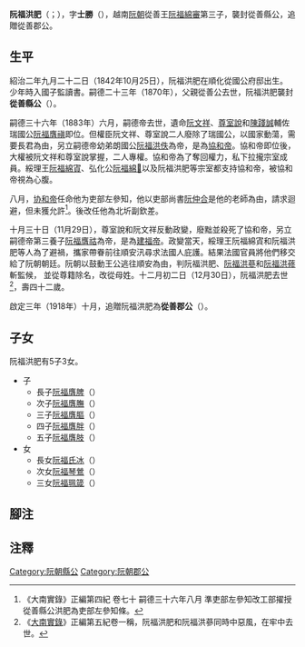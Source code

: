 '''阮福洪肥'''（{{vie|v='''Nguyễn Phúc Hồng Phì'''|hn=阮福洪肥}}；{{bd|1842年|10月25日|1883年|12月30日}}），字'''士勝'''（{{vie|v='''Sĩ Thắng'''|hn=士勝}}），越南[[阮朝|阮朝]]從善王[[阮福綿審|阮福綿審]]第三子，襲封從善縣公，追贈從善郡公。

==生平==
紹治二年九月二十二日（1842年10月25日），阮福洪肥在順化從國公府邸出生。少年時入國子監讀書。嗣德二十三年（1870年），父親從善公去世，阮福洪肥襲封'''從善縣公'''（{{vie|v='''Tùng Thiện Huyện Công'''|hn=從善縣公}}）。

嗣德三十六年（1883年）六月，嗣德帝去世，遺命[[阮文祥|阮文祥]]、[[尊室說|尊室說]]和[[陳踐誠|陳踐誠]]輔佐瑞國公[[阮福膺禛|阮福膺禛]]即位。但權臣阮文祥、尊室說二人廢除了瑞國公，以國家動蕩，需要長君為由，另立嗣德帝幼弟朗國公[[阮福洪佚|阮福洪佚]]為帝，是為[[協和帝|協和帝]]。協和帝即位後，大權被阮文祥和尊室說掌握，二人專權。協和帝為了奪回權力，私下拉攏宗室成員。綏理王[[阮福綿寊|阮福綿寊]]、弘化公[[阮福綿𡩀|阮福綿𡩀]]以及阮福洪肥等宗室都支持協和帝，被協和帝視為心腹。

八月，[[协和帝|协和帝]]任命他为吏部左參知，他以吏部尚書[[阮仲合|阮仲合]]是他的老師為由，請求迴避，但未獲允許<ref>《大南實錄》正編第四紀 卷七十 嗣德三十六年八月 準吏部左參知改工部擢授從善縣公洪肥為吏部左參知條。</ref>。後改任他為北圻副欽差。

十月三十日（11月29日），尊室說和阮文祥反動政變，廢黜並殺死了協和帝，另立嗣德帝第三養子[[阮福膺祜|阮福膺祜]]為帝，是為[[建福帝|建福帝]]。政變當天，綏理王阮福綿寊和阮福洪肥等人為了避禍，攜家帶眷前往順安汛尋求法國人庇護。結果法國官員將他們移交給了阮朝朝廷。阮朝以鼓動王公逃往順安為由，判阮福洪肥、[[阮福洪蔘|阮福洪蔘]]和[[阮福洪蓚|阮福洪蓚]]斬監候， 並從尊籍除名，改從母姓。十二月初二日（12月30日），阮福洪肥去世<ref>《[[大南實錄|大南實錄]]》正編第五紀卷一稱，阮福洪肥和阮福洪蔘同時中惡風，在牢中去世。</ref>，壽四十二歲。

啟定三年（1918年）十月，追贈阮福洪肥為'''從善郡公'''（{{vie|v='''Tùng Thiện Quận Công'''|hn=從善郡公}}）{{noteTag|1=《[[大南實錄|大南實錄]]》正編第七紀記載為郡王<ref>《大南實錄》正編第七紀卷三 啟定三年十月 封故吏部參知洪肥為從善郡王條。</ref>。但越南網絡上的多份[http://www.vietnamgiapha.com/XemChiTietTungNguoi/64/166/giapha.html 阮福族家譜-阮福洪肥]均稱為郡公。按阮朝宗室襲爵制度，親王郡王之子襲封郡公，故以郡公為是，《大南實錄》記載“郡王”或許是“郡公”筆誤。}}。

==子女==
阮福洪肥有5子3女。
*子
**長子[[阮福膺脾|阮福膺脾]]（{{vie|v=Nguyễn Phúc Ưng Tỳ}}）
**次子[[阮福膺膴|阮福膺膴]]（{{vie|v=Nguyễn Phúc Ưng Vũ}}）
**三子[[阮福膺膒|阮福膺膒]]（{{vie|v=Nguyễn Phúc Ưng Khư}}）
**四子[[阮福膺胖|阮福膺胖]]（{{vie|v=Nguyễn Phúc Ưng Bàng}}）
**五子[[阮福膺肢|阮福膺肢]]（{{vie|v=Nguyễn Phúc Ưng Chi}}）
*女
**長女[[阮福氏冰|阮福氏冰]]（{{vie|v=Nguyễn Phúc Thi Băng}}）
**次女[[阮福琴鶯|阮福琴鶯]]（{{vie|v=Nguyễn Phúc Cầm Anh}}）
**三女[[阮福珮箴|阮福珮箴]]（{{vie|v=Nguyễn Phúc Bội Châm}}）

==腳注==
{{noteFoot}}

==注釋==
{{reflist}}

[[Category:阮朝縣公|Category:阮朝縣公]]
[[Category:阮朝郡公|Category:阮朝郡公]]